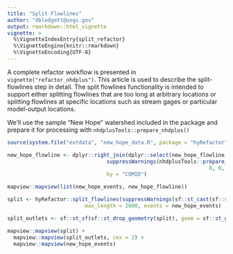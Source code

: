 ```yaml
---
title: "Split Flowlines"
author: "dblodgett@usgs.gov"
output: rmarkdown::html_vignette
vignette: >
  %\VignetteIndexEntry{split_refactor}
  %\VignetteEngine{knitr::rmarkdown}
  %\VignetteEncoding{UTF-8}
---
```


A complete refactor workflow is presented in `vignette("refactor_nhdplus")`. This article is used to describe the split-flowlines step in detail. The split flowlines functionality is intended to support either splitting flowlines that are too long at arbitrary locations or splitting flowlines at specific locations such as stream gages or particular model-output locations.

We'll use the sample "New Hope" watershed included in the package and prepare it for processing with `nhdplusTools::prepare_nhdplus()`

```r
source(system.file("extdata", "new_hope_data.R", package = "hyRefactor"))

new_hope_flowline <- dplyr::right_join(dplyr::select(new_hope_flowline, COMID, REACHCODE, FromMeas, ToMeas), 
                                suppressWarnings(nhdplusTools::prepare_nhdplus(new_hope_flowline, 
                                                                 0, 0, 0, FALSE, warn = FALSE)), 
                                by = "COMID")

mapview::mapview(list(new_hope_events, new_hope_flowline))

```



```r
split <- hyRefactor::split_flowlines(suppressWarnings(sf::st_cast(sf::st_transform(new_hope_flowline, 5070), "LINESTRING")), 
                         max_length = 2000, events = new_hope_events)

split_outlets <- sf::st_sf(sf::st_drop_geometry(split), geom = sf::st_geometry(nhdplusTools::get_node(split, position = "end")))

mapview::mapview(split) +
  mapview::mapview(split_outlets, cex = 2) +
  mapview::mapview(new_hope_events)

```